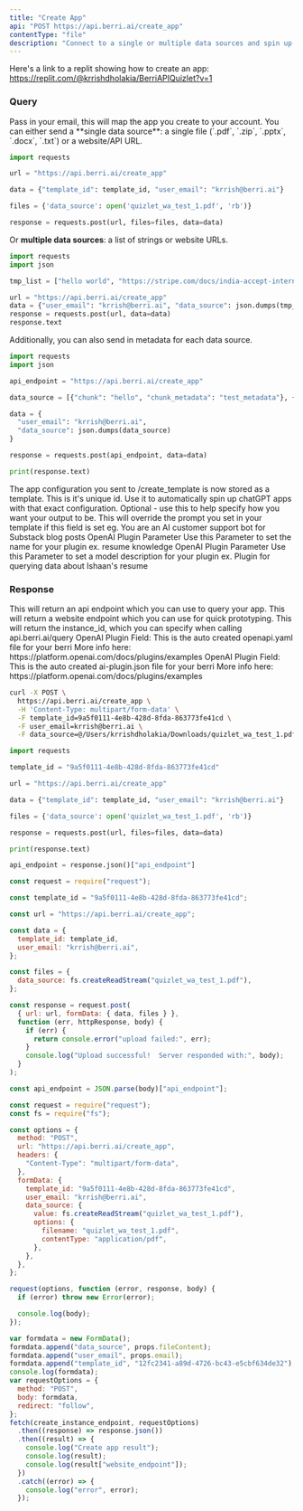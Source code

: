 ```yaml
---
title: "Create App"
api: "POST https://api.berri.ai/create_app"
contentType: "file"
description: "Connect to a single or multiple data sources and spin up chatGPT apps for each of them"
---
```


Here's a link to a replit showing how to create an app: https://replit.com/@krrishdholakia/BerriAPIQuizlet?v=1

### Query

<ParamField body="user_email" type="string">
  Pass in your email, this will map the app you create to your account.
</ParamField>

<ParamField body="data_source" type="string">
You can either send a **single data source**: a single file (`.pdf`, `.zip`, `.pptx`, `.docx`, `.txt`) or a website/API URL.

```python
import requests

url = "https://api.berri.ai/create_app"

data = {"template_id": template_id, "user_email": "krrish@berri.ai"}

files = {'data_source': open('quizlet_wa_test_1.pdf', 'rb')}

response = requests.post(url, files=files, data=data)
```

Or **multiple data sources**: a list of strings or website URLs.

```python
import requests
import json

tmp_list = ["hello world", "https://stripe.com/docs/india-accept-international-payments#TransactionPurposeCode"]

url = "https://api.berri.ai/create_app"
data = {"user_email": "krrish@berri.ai", "data_source": json.dumps(tmp_list)}
response = requests.post(url, data=data)
response.text
```

Additionally, you can also send in metadata for each data source.

```python
import requests
import json

api_endpoint = "https://api.berri.ai/create_app"

data_source = [{"chunk": "hello", "chunk_metadata": "test_metadata"}, {"chunk": "hey there", "chunk_metadata": "test_metadata_2"}]

data = {
  "user_email": "krrish@berri.ai",
  "data_source": json.dumps(data_source)
}

response = requests.post(api_endpoint, data=data)

print(response.text)
```

</ParamField>

<ParamField body="template_id" type="string" optional>
  The app configuration you sent to /create_template is now stored as a
  template. This is it's unique id. Use it to automatically spin up chatGPT apps
  with that exact configuration.
</ParamField>

<ParamField body="prompt" type="string" optional>
  Optional - use this to help specify how you want your output to be. This will
  override the prompt you set in your template if this field is set eg. You are
  an AI customer support bot for Substack blog posts
</ParamField>

<ParamField body="plugin_name" type="string" optional>
  OpenAI Plugin Parameter Use this Parameter to set the name for your plugin ex.
  resume knowledge
</ParamField>

<ParamField body="plugin_description" type="string" optional>
  OpenAI Plugin Parameter Use this Parameter to set a model description for your
  plugin ex. Plugin for querying data about Ishaan's resume
</ParamField>

### Response

<ResponseField name="api_endpoint" type="string">
  This will return an api endpoint which you can use to query your app.
</ResponseField>

<ResponseField name="website_endpoint" type="string">
  This will return a website endpoint which you can use for quick prototyping.
</ResponseField>

<ResponseField name="instance_id" type="string">
  This will return the instance_id, which you can specify when calling
  api.berri.ai/query
</ResponseField>

<ResponseField name="plugin_yaml" type="string">
  OpenAI Plugin Field: This is the auto created openapi.yaml file for your berri
  More info here: https://platform.openai.com/docs/plugins/examples
</ResponseField>

<ResponseField name="plugin_manifest" type="string">
  OpenAI Plugin Field: This is the auto created ai-plugin.json file for your
  berri More info here: https://platform.openai.com/docs/plugins/examples
</ResponseField>

<RequestExample>

```bash curl
curl -X POST \
  https://api.berri.ai/create_app \
  -H 'Content-Type: multipart/form-data' \
  -F template_id=9a5f0111-4e8b-428d-8fda-863773fe41cd \
  -F user_email=krrish@berri.ai \
  -F data_source=@/Users/krrishdholakia/Downloads/quizlet_wa_test_1.pdf
```

```python python
import requests

template_id = "9a5f0111-4e8b-428d-8fda-863773fe41cd"

url = "https://api.berri.ai/create_app"

data = {"template_id": template_id, "user_email": "krrish@berri.ai"}

files = {'data_source': open('quizlet_wa_test_1.pdf', 'rb')}

response = requests.post(url, files=files, data=data)

print(response.text)

api_endpoint = response.json()["api_endpoint"]
```

```javascript javascript
const request = require("request");

const template_id = "9a5f0111-4e8b-428d-8fda-863773fe41cd";

const url = "https://api.berri.ai/create_app";

const data = {
  template_id: template_id,
  user_email: "krrish@berri.ai",
};

const files = {
  data_source: fs.createReadStream("quizlet_wa_test_1.pdf"),
};

const response = request.post(
  { url: url, formData: { data, files } },
  function (err, httpResponse, body) {
    if (err) {
      return console.error("upload failed:", err);
    }
    console.log("Upload successful!  Server responded with:", body);
  }
);

const api_endpoint = JSON.parse(body)["api_endpoint"];
```

```javascript node.js
const request = require("request");
const fs = require("fs");

const options = {
  method: "POST",
  url: "https://api.berri.ai/create_app",
  headers: {
    "Content-Type": "multipart/form-data",
  },
  formData: {
    template_id: "9a5f0111-4e8b-428d-8fda-863773fe41cd",
    user_email: "krrish@berri.ai",
    data_source: {
      value: fs.createReadStream("quizlet_wa_test_1.pdf"),
      options: {
        filename: "quizlet_wa_test_1.pdf",
        contentType: "application/pdf",
      },
    },
  },
};

request(options, function (error, response, body) {
  if (error) throw new Error(error);

  console.log(body);
});
```

```javascript next.js
var formdata = new FormData();
formdata.append("data_source", props.fileContent);
formdata.append("user_email", props.email);
formdata.append("template_id", "12fc2341-a89d-4726-bc43-e5cbf634de32");
console.log(formdata);
var requestOptions = {
  method: "POST",
  body: formdata,
  redirect: "follow",
};
fetch(create_instance_endpoint, requestOptions)
  .then((response) => response.json())
  .then((result) => {
    console.log("Create app result");
    console.log(result);
    console.log(result["website_endpoint"]);
  })
  .catch((error) => {
    console.log("error", error);
  });
```

</RequestExample>
